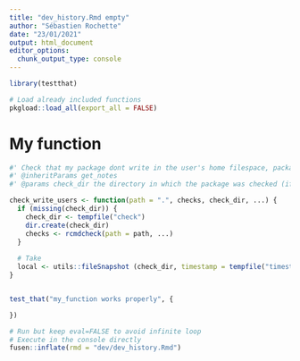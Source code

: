 ```yaml
---
title: "dev_history.Rmd empty"
author: "Sébastien Rochette"
date: "23/01/2021"
output: html_document
editor_options: 
  chunk_output_type: console
---
```


```r
library(testthat)
```

```r
# Load already included functions
pkgload::load_all(export_all = FALSE)
```

# My function

```r
#' Check that my package dont write in the user's home filespace, package directory and getwd().
#' @inheritParams get_notes
#' @params check_dir the directory in which the package was checked (if realised already) 

check_write_users <- function(path = ".", checks, check_dir, ...) {
  if (missing(check_dir)) {
    check_dir <- tempfile("check")
    dir.create(check_dir)
    checks <- rcmdcheck(path = path, ...)
  }
  
  # Take
  local <- utils::fileSnapshot (check_dir, timestamp = tempfile("timestamp"), md5sum = TRUE)
}
```

```r

```

```r
test_that("my_function works properly", {

})
```


```r
# Run but keep eval=FALSE to avoid infinite loop
# Execute in the console directly
fusen::inflate(rmd = "dev/dev_history.Rmd")
```

<!-- # Inflate your package -->

<!-- You're one inflate from paper to box. -->
<!-- Build your package from this very RMarkdown using `fusen::inflate()` -->

<!-- - Verify your `"DESCRIPTION"` file has been updated -->
<!-- - Verify your function is in `"R/"` directory -->
<!-- - Verify your test is in `"tests/testthat/"` directory -->
<!-- - Verify this Rmd appears in `"vignettes/"` directory -->
